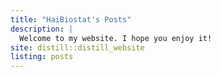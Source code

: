 ```yaml
---
title: "HaiBiostat's Posts"
description: |
  Welcome to my website. I hope you enjoy it!
site: distill::distill_website
listing: posts
---
```

